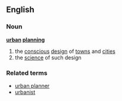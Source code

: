 ==English==
===Noun===
{{wikipedia}}
'''[[urban]] [[planning]]'''
# the [[conscious]] [[design]] of [[town]]s and [[cities]]
# the [[science]] of such design
===Related terms===
*[[urban planner]]
*[[urbanist]]